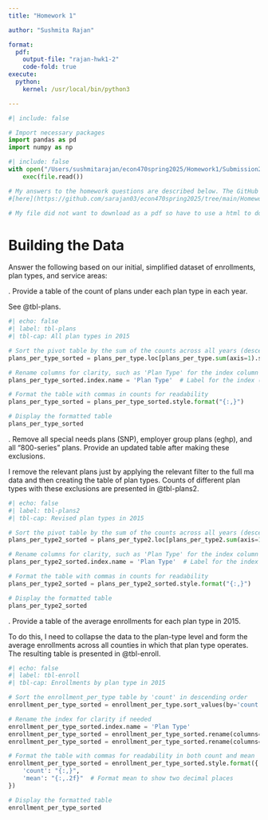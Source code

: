 ```yaml
---
title: "Homework 1"

author: "Sushmita Rajan"

format:
  pdf:
    output-file: "rajan-hwk1-2"
    code-fold: true
execute:
  python:
    kernel: /usr/local/bin/python3

---
```

```python
#| include: false

# Import necessary packages
import pandas as pd
import numpy as np
```


```python
#| include: false
with open("/Users/sushmitarajan/econ470spring2025/Homework1/Submission2/analysis/hwk-1-analysis.py") as file:
    exec(file.read())

# My answers to the homework questions are described below. The GitHub repository for this work is available 
#[here](https://github.com/sarajan03/econ470spring2025/tree/main/Homework1/Submission2).

# My file did not want to download as a pdf so have to use a html to download as pdf
```




\newpage
# Building the Data
Answer the following based on our initial, simplified dataset of enrollments, plan types, and service areas:

\noindent 1. Provide a table of the count of plans under each plan type in each year.<br>

See @tbl-plans.

```python
#| echo: false
#| label: tbl-plans
#| tbl-cap: All plan types in 2015

# Sort the pivot table by the sum of the counts across all years (descending)
plans_per_type_sorted = plans_per_type.loc[plans_per_type.sum(axis=1).sort_values(ascending=False).index]

# Rename columns for clarity, such as 'Plan Type' for the index column and 'Year' for the year columns
plans_per_type_sorted.index.name = 'Plan Type'  # Label for the index (rows)

# Format the table with commas in counts for readability
plans_per_type_sorted = plans_per_type_sorted.style.format("{:,}")

# Display the formatted table
plans_per_type_sorted
```




\newpage
\noindent 2. Remove all special needs plans (SNP), employer group plans (eghp), and all "800-series" plans. Provide an updated table after making these exclusions.

I remove the relevant plans just by applying the relevant filter to the full ma data and then creating the table of plan types. Counts of different plan types with these exclusions are presented in @tbl-plans2.

```python
#| echo: false
#| label: tbl-plans2
#| tbl-cap: Revised plan types in 2015

# Sort the pivot table by the sum of the counts across all years (descending)
plans_per_type2_sorted = plans_per_type2.loc[plans_per_type2.sum(axis=1).sort_values(ascending=False).index]

# Rename columns for clarity, such as 'Plan Type' for the index column and 'Year' for the year columns
plans_per_type2_sorted.index.name = 'Plan Type'  # Label for the index (rows)

# Format the table with commas in counts for readability
plans_per_type2_sorted = plans_per_type2_sorted.style.format("{:,}")

# Display the formatted table
plans_per_type2_sorted
``` 




\newpage
\noindent 3. Provide a table of the average enrollments for each plan type in 2015.

To do this, I need to collapse the data to the plan-type level and form the average enrollments across all counties in which that plan type operates. The resulting table is presented in @tbl-enroll.

```python
#| echo: false
#| label: tbl-enroll
#| tbl-cap: Enrollments by plan type in 2015

# Sort the enrollment_per_type table by 'count' in descending order
enrollment_per_type_sorted = enrollment_per_type.sort_values(by='count', ascending=False)

# Rename the index for clarity if needed
enrollment_per_type_sorted.index.name = 'Plan Type'
enrollment_per_type_sorted = enrollment_per_type_sorted.rename(columns={'mean': 'Average Enrollment'})
enrollment_per_type_sorted = enrollment_per_type_sorted.rename(columns={'count': 'Count'})

# Format the table with commas for readability in both count and mean
enrollment_per_type_sorted = enrollment_per_type_sorted.style.format({
    'count': "{:,}",
    'mean': "{:,.2f}"  # Format mean to show two decimal places
})

# Display the formatted table
enrollment_per_type_sorted
``` 

